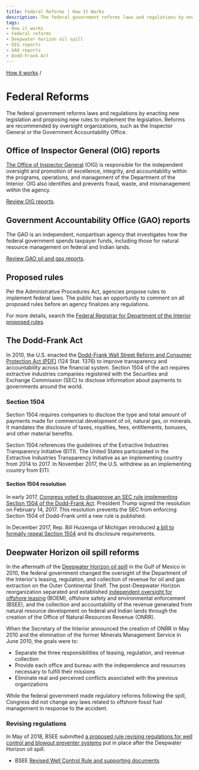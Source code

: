 ```yaml
---
title: Federal Reforms | How It Works
description: The federal government reforms laws and regulations by enacting new legislation and proposing new rules to implement the legislation. Reforms are recommended by oversight organizations, such as the Inspector General or the Government Accountability Office.
tags:
- How it works
- Federal reforms
- Deepwater horizon oil spill
- OIG reports
- GAO reports
- Dodd-Frank Act
---
```


<Container maxWidth="lg" component="section">
<Grid container>
<Grid item xs={12} sm={3}>
<PageToc scrollOffset={190}></PageToc>
</Grid>
<Grid item xs={12} sm={9}>

[How it works](/how-it-works/) /

# Federal Reforms

The federal government reforms laws and regulations by enacting new legislation and proposing new rules to implement the legislation. Reforms are recommended by oversight organizations, such as the Inspector General or the Government Accountability Office.

## Office of Inspector General (OIG) reports

[The Office of Inspector General](https://www.doioig.gov/) (OIG) is responsible for the independent oversight and promotion of excellence, integrity, and accountability within the programs, operations, and management of the Department of the Interior. OIG also identifies and prevents fraud, waste, and mismanagement within the agency.

[Review OIG reports](https://www.doioig.gov/reports).

## Government Accountability Office (GAO) reports

The GAO is an independent, nonpartisan agency that investigates how the federal government spends taxpayer funds, including those for natural resource management on federal and Indian lands.

[Review GAO oil and gas reports](http://www.gao.gov/key_issues/oil_and_natural_gas/issue_summary).

## Proposed rules

Per the Administrative Procedures Act, agencies propose rules to implement federal laws. The public has an opportunity to comment on all proposed rules before an agency finalizes any regulations.

For more details, search the [Federal Registrar for Department of the Interior proposed rules](https://www.federalregister.gov/documents/search?conditions%5Bagencies%5D%5B%5D=interior-department&conditions%5Btype%5D%5B%5D=PRORULE).

## The Dodd-Frank Act

In 2010, the U.S. enacted the [Dodd-Frank Wall Street Reform and Consumer Protection Act (PDF)](http://www.gpo.gov/fdsys/pkg/PLAW-111publ203/pdf/PLAW-111publ203.pdf) (124 Stat. 1376) to improve transparency and accountability across the financial system. Section 1504 of the act requires extractive industries companies registered with the Securities and Exchange Commission (SEC) to disclose information about payments to governments around the world.

### Section 1504

Section 1504 requires companies to disclose the type and total amount of payments made for commercial development of oil, natural gas, or minerals. It mandates the disclosure of taxes, royalties, fees, entitlements, bonuses, and other material benefits. 

Section 1504 references the guidelines of the Extractive Industries Transparency Initiative (EITI). The United States participated in the Extractive Industries Transparency Initiative as an implementing country from 2014 to 2017. In November 2017, the U.S. withdrew as an implementing country from EITI.

#### Section 1504 resolution

In early 2017, [Congress voted to disapprove an SEC rule implementing Section 1504 of the Dodd-Frank Act](https://www.congress.gov/bill/115th-congress/house-joint-resolution/41/). President Trump signed the resolution on February 14, 2017. This resolution prevents the SEC from enforcing Section 1504 of Dodd-Frank until a new rule is published.

In December 2017, Rep. Bill Huizenga of Michigan introduced [a bill to formally repeal Section 1504](https://www.congress.gov/bill/115th-congress/house-bill/4519/) and its disclosure requirements.

## Deepwater Horizon oil spill reforms

In the aftermath of the [Deepwater Horizon oil spill](http://www.gpo.gov/fdsys/pkg/GPO-OILCOMMISSION/pdf/GPO-OILCOMMISSION.pdf) in the Gulf of Mexico in 2010, the federal government changed the oversight of the Department of the Interior's leasing, regulation, and collection of revenue for oil and gas extraction on the Outer Continental Shelf. The post-Deepwater Horizon reorganization separated and established [independent oversight for offshore leasing](http://www.boem.gov/Reforms-since-the-Deepwater-Horizon-Tragedy/) (<GlossaryTerm>BOEM</GlossaryTerm>), offshore safety and environmental enforcement (<GlossaryTerm>BSEE</GlossaryTerm>), and the collection and accountability of the revenue generated from natural resource development on federal and Indian lands through the creation of the Office of Natural Resources Revenue (ONRR).

When the Secretary of the Interior announced the creation of ONRR in May 2010 and the elimination of the former Minerals Management Service in June 2010, the goals were to:

- Separate the three responsibilities of leasing, regulation, and revenue collection
- Provide each office and bureau with the independence and resources necessary to fulfill their missions
- Eliminate real and perceived conflicts associated with the previous organizations

While the federal government made regulatory reforms following the spill, Congress did not change any laws related to offshore fossil fuel management in response to the accident.

### Revising regulations

In May of 2018, BSEE submitted [a proposed rule revising regulations for well control and blowout preventer systems](https://www.federalregister.gov/documents/2018/07/05/2018-14483/oil-and-gas-and-sulfur-operations-in-the-outer-continental-shelf-blowout-preventer-systems-and-well) put in place after the Deepwater Horizon oil spill.

- BSEE [Revised Well Control Rule and supporting documents](https://www.bsee.gov/guidance-and-regulations/regulations/revised-well-control-rule-summary-page)

</Grid>
</Grid>
</Container>
